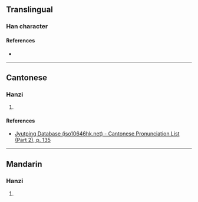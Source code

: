 {{character info/new}}
==Translingual==

===Han character===
{{Han char|rn=80|rad=毋|as=04|sn=8|four=|canj=WYPD|ids=⿰母也}}

====References====
* {{Han ref|kx=0589.050|dkj=16729|dj=0981.070|hdz=42382.030|uh=6BD1|ud=27601}}

----

==Cantonese==

===Hanzi===
{{yue-hanzi|jyut=[[ze2]]|y=je2}}

# {{defn|lang=yue|sort=毋04}}

====References====
* [http://www.iso10646hk.net/jp/document/download.jsp Jyutping Database (iso10646hk.net) - Cantonese Pronunciation List (Part 2), p. 135]

----

==Mandarin==

===Hanzi===
{{cmn-hanzi|pin=[[jiě]] ([[jie3]])|wg=chieh<sup>3</sup>}}

# {{defn|lang=cmn|sort=毋04}}
